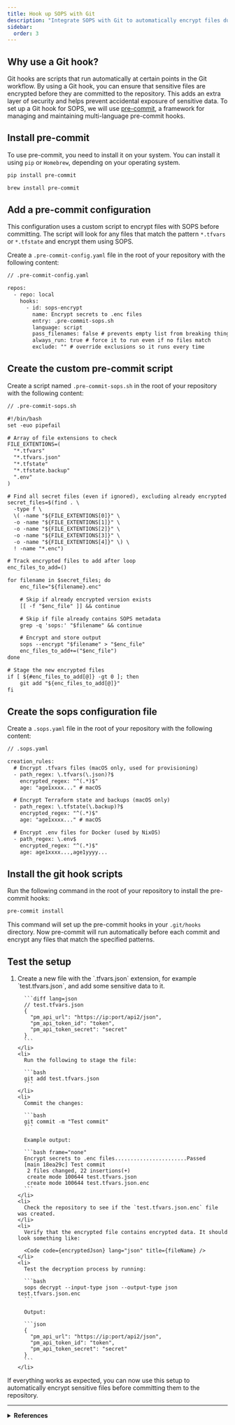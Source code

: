 ```yaml
---
title: Hook up SOPS with Git
description: "Integrate SOPS with Git to automatically encrypt files during commits."
sidebar:
  order: 3
---
```




## Why use a Git hook?

Git hooks are scripts that run automatically at certain points in the Git workflow. By using a Git hook, you can ensure that sensitive files are encrypted before they are committed to the repository. This adds an extra layer of security and helps prevent accidental exposure of sensitive data. To set up a Git hook for SOPS, we will use [pre-commit](https://github.com/pre-commit/pre-commit), a framework for managing and maintaining multi-language pre-commit hooks.

## Install pre-commit

To use pre-commit, you need to install it on your system. You can install it using `pip` or `Homebrew`, depending on your operating system.

<Tabs syncKey="package-managers">
  <TabItem label="Pip" >

```bash
pip install pre-commit
```

  </TabItem>
  <TabItem label="Homebrew">

```bash
brew install pre-commit
```

  </TabItem>
</Tabs>

## Add a pre-commit configuration

This configuration uses a custom script to encrypt files with SOPS before committing. The script will look for any files that match the pattern `*.tfvars` or `*.tfstate` and encrypt them using SOPS.

Create a `.pre-commit-config.yaml` file in the root of your repository with the following content:

```diff lang=yaml
// .pre-commit-config.yaml

repos:
  - repo: local
    hooks:
      - id: sops-encrypt
        name: Encrypt secrets to .enc files
        entry: .pre-commit-sops.sh
        language: script
        pass_filenames: false # prevents empty list from breaking things
        always_run: true # force it to run even if no files match
        exclude: "" # override exclusions so it runs every time
```

## Create the custom pre-commit script

Create a script named `.pre-commit-sops.sh` in the root of your repository with the following content:

```diff lang=bash showLineNumbers
// .pre-commit-sops.sh

#!/bin/bash
set -euo pipefail

# Array of file extensions to check
FILE_EXTENTIONS=(
  "*.tfvars"
  "*.tfvars.json"
  "*.tfstate"
  "*.tfstate.backup"
  ".env"
)

# Find all secret files (even if ignored), excluding already encrypted
secret_files=$(find . \
  -type f \
  \( -name "${FILE_EXTENTIONS[0]}" \
  -o -name "${FILE_EXTENTIONS[1]}" \
  -o -name "${FILE_EXTENTIONS[2]}" \
  -o -name "${FILE_EXTENTIONS[3]}" \
  -o -name "${FILE_EXTENTIONS[4]}" \) \
  ! -name "*.enc")

# Track encrypted files to add after loop
enc_files_to_add=()

for filename in $secret_files; do
    enc_file="${filename}.enc"

    # Skip if already encrypted version exists
    [[ -f "$enc_file" ]] && continue

    # Skip if file already contains SOPS metadata
    grep -q 'sops:' "$filename" && continue

    # Encrypt and store output
    sops --encrypt "$filename" > "$enc_file"
    enc_files_to_add+=("$enc_file")
done

# Stage the new encrypted files
if [ ${#enc_files_to_add[@]} -gt 0 ]; then
    git add "${enc_files_to_add[@]}"
fi
```

## Create the sops configuration file

Create a `.sops.yaml` file in the root of your repository with the following content:

```diff lang=yaml
// .sops.yaml

creation_rules:
  # Encrypt .tfvars files (macOS only, used for provisioning)
  - path_regex: \.tfvars(\.json)?$
    encrypted_regex: "^(.*)$"
    age: "age1xxxx..." # macOS

  # Encrypt Terraform state and backups (macOS only)
  - path_regex: \.tfstate(\.backup)?$
    encrypted_regex: "^(.*)$"
    age: "age1xxxx..." # macOS

  # Encrypt .env files for Docker (used by NixOS)
  - path_regex: \.env$
    encrypted_regex: "^(.*)$"
    age: age1xxxx...,age1yyyy...
```

## Install the git hook scripts

Run the following command in the root of your repository to install the pre-commit hooks:

```bash
pre-commit install
```

This command will set up the pre-commit hooks in your `.git/hooks` directory. Now pre-commit will run automatically before each commit and encrypt any files that match the specified patterns.

## Test the setup

<Steps>
  <ol>
    <li>
      Create a new file with the `.tfvars.json` extension, for example `test.tfvars.json`, and add some sensitive data to it.

      ```diff lang=json
      // test.tfvars.json
      {
        "pm_api_url": "https://ip:port/api2/json",
        "pm_api_token_id": "token",
        "pm_api_token_secret": "secret"
      }
      ```
    </li>
    <li>
      Run the following to stage the file:

      ```bash
      git add test.tfvars.json
      ```
    </li>
    <li>
      Commit the changes:

      ```bash
      git commit -m "Test commit"
      ```

      Example output:

      ```bash frame="none"
      Encrypt secrets to .enc files.......................Passed
      [main 18ea29c] Test commit
       2 files changed, 22 insertions(+)
       create mode 100644 test.tfvars.json
       create mode 100644 test.tfvars.json.enc
      ```
    </li>
    <li>
      Check the repository to see if the `test.tfvars.json.enc` file was created.
    </li>
    <li>
      Verify that the encrypted file contains encrypted data. It should look something like:

      <Code code={encryptedJson} lang="json" title={fileName} />
    </li>
    <li>
      Test the decryption process by running:

      ```bash
      sops decrypt --input-type json --output-type json test.tfvars.json.enc
      ```

      Output:

      ```json
      {
        "pm_api_url": "https://ip:port/api2/json",
        "pm_api_token_id": "token",
        "pm_api_token_secret": "secret"
      }
      ```
    </li>

  </ol>
</Steps>

If everything works as expected, you can now use this setup to automatically encrypt sensitive files before committing them to the repository.

---

<details>
  <summary>
    <strong>References</strong>
  </summary>

  <ul>
    <li><a href="https://www.geeksforgeeks.org/git-hooks/" target="_blank" rel="noopener noreferrer">Git - Hooks</a></li>
    <li><a href="https://pre-commit.com/" target="_blank" rel="noopener noreferrer">pre-commit</a></li>
  </ul>
</details>
